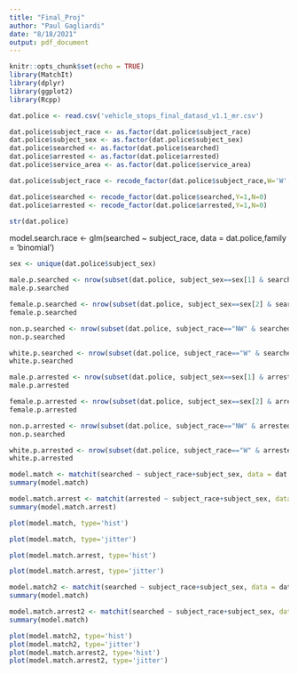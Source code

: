 ---
title: "Final_Proj"
author: "Paul Gagliardi"
date: "8/18/2021"
output: pdf_document
---

```{r setup, include=FALSE}
knitr::opts_chunk$set(echo = TRUE)
library(MatchIt)
library(dplyr)
library(ggplot2)
library(Rcpp)

```


```{r}
dat.police <- read.csv('vehicle_stops_final_datasd_v1.1_mr.csv')
```


```{r}
dat.police$subject_race <- as.factor(dat.police$subject_race)
dat.police$subject_sex <- as.factor(dat.police$subject_sex)
dat.police$searched <- as.factor(dat.police$searched)
dat.police$arrested <- as.factor(dat.police$arrested)
dat.police$service_area <- as.factor(dat.police$service_area)
```


```{r}
dat.police$subject_race <- recode_factor(dat.police$subject_race,W='W',.default = 'NW')
```
```{r}
dat.police$searched <- recode_factor(dat.police$searched,Y=1,N=0)
dat.police$arrested <- recode_factor(dat.police$arrested,Y=1,N=0)
```

```{r}
str(dat.police)
```
model.search.race <- glm(searched ~ subject_race, data = dat.police,family = 'binomial')


```{r}
sex <- unique(dat.police$subject_sex)
```

```{r}
male.p.searched <- nrow(subset(dat.police, subject_sex==sex[1] & searched==1))/nrow(subset(dat.police, subject_sex==sex[1]))
male.p.searched
```

```{r}
female.p.searched <- nrow(subset(dat.police, subject_sex==sex[2] & searched==1))/nrow(subset(dat.police, subject_sex==sex[2]))
female.p.searched
```

```{r}
non.p.searched <- nrow(subset(dat.police, subject_race=="NW" & searched==1))/nrow(subset(dat.police, subject_race=="NW"))
non.p.searched
```
```{r}
white.p.searched <- nrow(subset(dat.police, subject_race=="W" & searched==1))/nrow(subset(dat.police, subject_race=="W"))
white.p.searched
```
```{r}
male.p.arrested <- nrow(subset(dat.police, subject_sex==sex[1] & arrested==1))/nrow(subset(dat.police, subject_sex==sex[1]))
male.p.arrested
```

```{r}
female.p.arrested <- nrow(subset(dat.police, subject_sex==sex[2] & arrested==1))/nrow(subset(dat.police, subject_sex==sex[2]))
female.p.arrested
```

```{r}
non.p.arrested <- nrow(subset(dat.police, subject_race=="NW" & arrested==1))/nrow(subset(dat.police, subject_race=="NW"))
non.p.searched
```
```{r}
white.p.arrested <- nrow(subset(dat.police, subject_race=="W" & arrested==1))/nrow(subset(dat.police, subject_race=="W"))
white.p.arrested
```

```{r}
model.match <- matchit(searched ~ subject_race+subject_sex, data = dat.police, ratio = 1, method='nearest')
summary(model.match)
```
```{r}
model.match.arrest <- matchit(arrested ~ subject_race+subject_sex, data = dat.police, ratio = 1,method='nearest')
summary(model.match.arrest)
```


```{r}
plot(model.match, type='hist')
```

```{r}
plot(model.match, type='jitter')
```

```{r}
plot(model.match.arrest, type='hist')
```

```{r}
plot(model.match.arrest, type='jitter')
```


```{r}
model.match2 <- matchit(searched ~ subject_race+subject_sex, data = dat.police, ratio = 1, method='nearest')
summary(model.match)

model.match.arrest2 <- matchit(searched ~ subject_race+subject_sex, data = dat.police, ratio = 1, method='nearest')
summary(model.match)


```
```{r}
plot(model.match2, type='hist')
plot(model.match2, type='jitter')
plot(model.match.arrest2, type='hist')
plot(model.match.arrest2, type='jitter')

```


